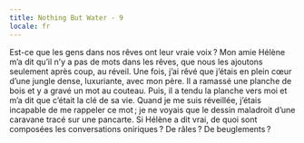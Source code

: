 ```yaml
---
title: Nothing But Water - 9
locale: fr
---
```


<NothingButWaterFontMedium>
  <Columns>
    <UnbreakableBlock>
      Est-ce que les gens dans nos rêves ont leur vraie voix ? Mon amie Hélène m’a dit qu’il n’y a pas de mots dans les rêves, que nous les ajoutons seulement après coup, au réveil. Une fois, j’ai rêvé que j’étais en plein cœur d’une jungle dense, luxuriante, avec mon père. Il a ramassé une planche de bois et y a gravé un mot au couteau.
    </UnbreakableBlock>
    <UnbreakableBlock>
      Puis, il a tendu la planche vers moi et m’a dit que c’était la clé de sa vie. Quand je me suis réveillée, j’étais incapable de me rappeler ce mot ; je ne voyais que le dessin maladroit d’une caravane tracé sur une pancarte. Si Hélène a dit vrai, de quoi sont composées les conversations oniriques ? De râles ? De beuglements ?
    </UnbreakableBlock>
  </Columns>
</NothingButWaterFontMedium>
